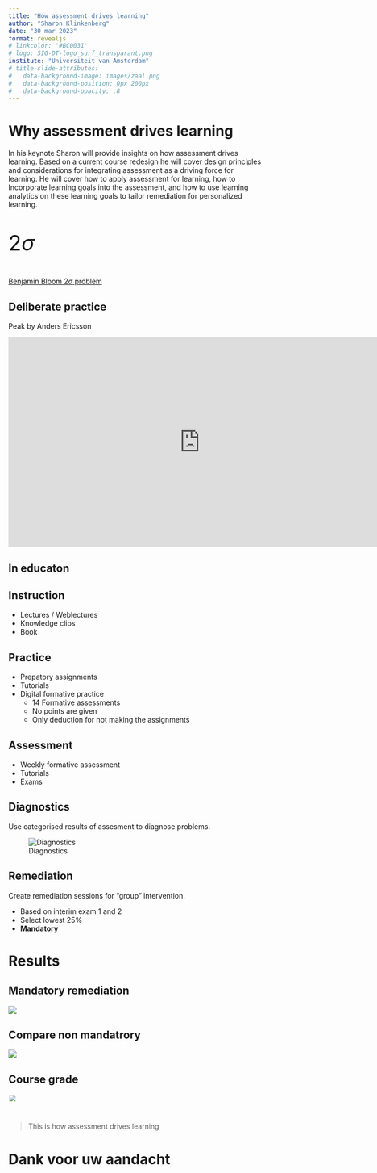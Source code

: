 ```yaml
---
title: "How assessment drives learning"
author: "Sharon Klinkenberg"
date: "30 mar 2023"
format: revealjs
# linkcolor: '#BC0031'
# logo: SIG-DT-logo_surf_transparant.png
institute: "Universiteit van Amsterdam"
# title-slide-attributes:
#   data-background-image: images/zaal.png
#   data-background-position: 0px 200px
#   data-background-opacity: .8
---
```


# Why assessment drives learning {data-background="#e67300"}

In his keynote Sharon will provide insights on how assessment drives learning. Based on a current course redesign he will cover design principles and considerations for integrating assessment as a driving force for learning. He will cover how to apply assessment for learning, how to Incorporate learning goals into the assessment, and how to use learning analytics on these learning goals to tailor remediation for personalized learning.

## {.center}

::: {style="font-size: 300%;"}

$2\sigma$

:::

[Benjamin Bloom $2\sigma$ problem](https://en.wikipedia.org/wiki/Bloom%27s_2_sigma_problem)

## Deliberate practice {.flexbox .vcenter}

Peak by Anders Ericsson

<iframe style="width:760px; height:415px;" src="https://www.youtube.com/embed/uoUHlZP094Q?start=140" frameborder="0" allow="accelerometer; autoplay; encrypted-media; gyroscope; picture-in-picture" allowfullscreen></iframe>

## In educaton {data-background=images/education_cycle_uva.png data-background-size=contain}

## Instruction {data-background="#E98302"}

* Lectures / Weblectures
* Knowledge clips
* Book

## Practice {data-background="#751C68"}

* Prepatory assignments
* Tutorials
* Digital formative practice
    * 14 Formative assessments
    * No points are given
    * Only deduction for not making the assignments
    
## Assessment {data-background="#004E92"}

* Weekly formative assessment
* Tutorials
* Exams

## Diagnostics {.smaller data-background="#257835"}

Use categorised results of assesment to diagnose problems.

![Diagnostics](/images/digagnostics_remindo.png)

## Remediation {data-background="#BEB414"}

Create remediation sessions for "group" intervention.

* Based on interim exam 1 and 2
* Select lowest 25%
* __Mandatory__

## {data-background=images/education_cycle_uva.png data-background-size=contain}

# Results

## Mandatory remediation

![](images/remediation1819.jpg)

## Compare non mandatrory

![](images/remediation1718.jpg)

## Course grade

![](images/grades.png){style="transform:scale(.8);"}

#

> This is how assessment drives learning

# Dank voor uw aandacht {data-background="#e67300"}
